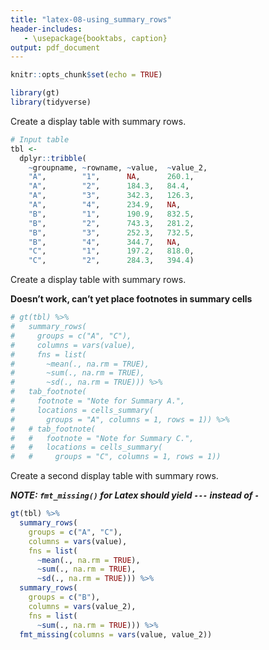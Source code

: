 ```yaml
---
title: "latex-08-using_summary_rows"
header-includes:
   - \usepackage{booktabs, caption}
output: pdf_document
---
```


```r
knitr::opts_chunk$set(echo = TRUE)

library(gt)
library(tidyverse)
```

Create a display table with summary rows.

```r
# Input table
tbl <-
  dplyr::tribble(
    ~groupname, ~rowname, ~value,  ~value_2,
    "A",        "1",      NA,      260.1,
    "A",        "2",      184.3,   84.4,
    "A",        "3",      342.3,   126.3,
    "A",        "4",      234.9,   NA,
    "B",        "1",      190.9,   832.5,
    "B",        "2",      743.3,   281.2,
    "B",        "3",      252.3,   732.5,
    "B",        "4",      344.7,   NA,
    "C",        "1",      197.2,   818.0,
    "C",        "2",      284.3,   394.4)
```

Create a display table with summary rows.

**Doesn't work, can't yet place footnotes in summary cells**

```r
# gt(tbl) %>%
#   summary_rows(
#     groups = c("A", "C"),
#     columns = vars(value),
#     fns = list(
#       ~mean(., na.rm = TRUE),
#       ~sum(., na.rm = TRUE),
#       ~sd(., na.rm = TRUE))) %>%
#   tab_footnote(
#     footnote = "Note for Summary A.",
#     locations = cells_summary(
#       groups = "A", columns = 1, rows = 1)) %>%
#   # tab_footnote(
#   #   footnote = "Note for Summary C.",
#   #   locations = cells_summary(
#   #     groups = "C", columns = 1, rows = 1))
```

Create a second display table with summary rows.

***NOTE: `fmt_missing()` for Latex should yield `---` instead of `-` ***

```r
gt(tbl) %>%
  summary_rows(
    groups = c("A", "C"),
    columns = vars(value),
    fns = list(
      ~mean(., na.rm = TRUE),
      ~sum(., na.rm = TRUE),
      ~sd(., na.rm = TRUE))) %>%
  summary_rows(
    groups = c("B"),
    columns = vars(value_2),
    fns = list(
      ~sum(., na.rm = TRUE))) %>%
  fmt_missing(columns = vars(value, value_2))
```
